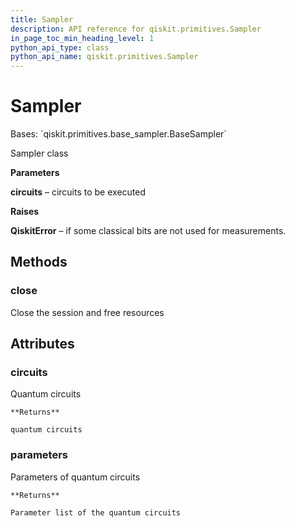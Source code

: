 ```yaml
---
title: Sampler
description: API reference for qiskit.primitives.Sampler
in_page_toc_min_heading_level: 1
python_api_type: class
python_api_name: qiskit.primitives.Sampler
---
```


# Sampler

<Class id="qiskit.primitives.Sampler" isDedicatedPage={true} github="https://github.com/qiskit/qiskit/tree/stable/0.20/qiskit/primitives/sampler.py" signature="Sampler(circuits, parameters=None)">
  Bases: `qiskit.primitives.base_sampler.BaseSampler`

  Sampler class

  **Parameters**

  **circuits** – circuits to be executed

  **Raises**

  **QiskitError** – if some classical bits are not used for measurements.

  ## Methods

  ### close

  <Function id="qiskit.primitives.Sampler.close" name="close" signature="Sampler.close()">
    Close the session and free resources
  </Function>

  ## Attributes

  ### circuits

  <Attribute id="qiskit.primitives.Sampler.circuits" name="circuits">
    Quantum circuits

    **Returns**

    quantum circuits
  </Attribute>

  ### parameters

  <Attribute id="qiskit.primitives.Sampler.parameters" name="parameters">
    Parameters of quantum circuits

    **Returns**

    Parameter list of the quantum circuits
  </Attribute>
</Class>

